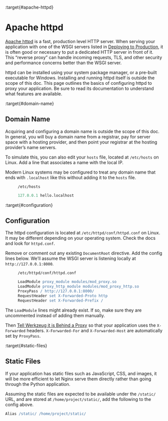 :target{#apache-httpd}

# Apache httpd

[Apache httpd](https://httpd.apache.org/) is a fast, production level HTTP server. When serving
your application with one of the WSGI servers listed in [Deploying to Production](index.mdx), it
is often good or necessary to put a dedicated HTTP server in front of
it. This “reverse proxy” can handle incoming requests, TLS, and other
security and performance concerns better than the WSGI server.

httpd can be installed using your system package manager, or a pre-built
executable for Windows. Installing and running httpd itself is outside
the scope of this doc. This page outlines the basics of configuring
httpd to proxy your application. Be sure to read its documentation to
understand what features are available.

:target{#domain-name}

## Domain Name

Acquiring and configuring a domain name is outside the scope of this
doc. In general, you will buy a domain name from a registrar, pay for
server space with a hosting provider, and then point your registrar
at the hosting provider’s name servers.

To simulate this, you can also edit your <code>hosts</code> file, located at
<code>/etc/hosts</code> on Linux. Add a line that associates a name with the
local IP.

Modern Linux systems may be configured to treat any domain name that
ends with <code>.localhost</code> like this without adding it to the <code>hosts</code>
file.

<figure id="id2">
  <figcaption>
    <code>/etc/hosts</code>
  </figcaption>

  ```python
  127.0.0.1 hello.localhost
  ```
</figure>

:target{#configuration}

## Configuration

The httpd configuration is located at <code>/etc/httpd/conf/httpd.conf</code> on
Linux. It may be different depending on your operating system. Check the
docs and look for <code>httpd.conf</code>.

Remove or comment out any existing <code>DocumentRoot</code> directive. Add the
config lines below. We’ll assume the WSGI server is listening locally at
<code>http\://127.0.0.1:8000</code>.

<figure id="id3">
  <figcaption>
    <code>/etc/httpd/conf/httpd.conf</code>
  </figcaption>

  ```apache
  LoadModule proxy_module modules/mod_proxy.so
  LoadModule proxy_http_module modules/mod_proxy_http.so
  ProxyPass / http://127.0.0.1:8000/
  RequestHeader set X-Forwarded-Proto http
  RequestHeader set X-Forwarded-Prefix /
  ```
</figure>

The <code>LoadModule</code> lines might already exist. If so, make sure they are
uncommented instead of adding them manually.

Then [Tell Werkzeug it is Behind a Proxy](proxy_fix.mdx) so that your application uses the <code>X-Forwarded</code>
headers. <code>X-Forwarded-For</code> and <code>X-Forwarded-Host</code> are automatically
set by <code>ProxyPass</code>.

:target{#static-files}

## Static Files

If your application has static files such as JavaScript, CSS, and
images, it will be more efficient to let Nginx serve them directly
rather than going through the Python application.

Assuming the static files are expected to be available under the
<code>/static/</code> URL, and are stored at <code>/home/project/static/</code>, add the
following to the config above.

```apache
Alias /static/ /home/project/static/
```
